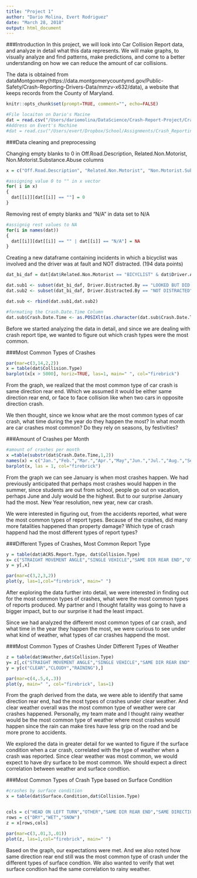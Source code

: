 ```yaml
---
title: "Project 1"
author: "Dario Molina, Evert Rodriguez"
date: "March 28, 2018"
output: html_document
---
```


###Introduction
In this project, we will look into Car Collision Report data, and analyze in detail what this data represents.  We will make graphs, to visually analyze and find patterns, make predictions, and come to a better understanding on how we can reduce the amount of car collisions.

The data is obtained from dataMontgomery(https://data.montgomerycountymd.gov/Public-Safety/Crash-Reporting-Drivers-Data/mmzv-x632/data), a website that keeps records from the County of Maryland.

```r
knitr::opts_chunk$set(prompt=TRUE, comment="", echo=FALSE)
```


```r
#File locaiton on Dario's Macine
dat = read.csv("/Users/dariomolina/DataScience/Crash-Report-Project/Crash_Reporting_-_Drivers_Data.csv",stringsAsFactors=FALSE)
#Address on Evert's Machine
#dat = read.csv("/Users/evert/Dropbox/School/Assignments/Crash_Reporting_-_Drivers_Data.csv",stringsAsFactors=FALSE)

```

###Data cleaning and preprocessing

Changing empty blanks to 0 in Off.Road.Description, Related.Non.Motorist, Non.Motorist.Substance.Abuse columns
```r
x = c("Off.Road.Description", "Related.Non.Motorist", "Non.Motorist.Substance.Abuse")

#assigning value 0 to "" in x vector
for( i in x)
{
  dat[[i]][dat[[i]] == ""] = 0
}

```

Removing rest of empty blanks and "N/A" in data set to N/A
```r
#assignig rest values to NA
for(i in names(dat))
{
  dat[[i]][dat[[i]] == "" | dat[[i]] == "N/A"] = NA
}

```

Creating a new dataframe containing incidents in which a bicyclist was involved and the driver was at fault and NOT distracted. (194 data points)

```r
dat_bi_daf = dat[dat$Related.Non.Motorist == "BICYCLIST" & dat$Driver.At.Fault == "Yes",]

dat.sub1 <- subset(dat_bi_daf, Driver.Distracted.By == "LOOKED BUT DID NOT SEE")
dat.sub2 <- subset(dat_bi_daf, Driver.Distracted.By == "NOT DISTRACTED")

dat.sub <- rbind(dat.sub1,dat.sub2)

#formating the Crash.Date.Time Column
dat.sub$Crash.Date.Time <- as.POSIXlt(as.character(dat.sub$Crash.Date.Time), format = "%m/%d/%Y %I:%M:%S %p")

```


Before we started analyzing the data in detail, and since we are dealing with crash report tipe, we wanted to figure out which crash types were the most common.

###Most Common Types of Crashes
```r
par(mar=c(3,14,2,2))
x = table(dat$Collision.Type)
barplot(x[x > 5000], horiz=TRUE, las=1, main=" ", col="firebrick")
```

From the graph, we realized that the most common type of car crash is same direction rear end.  Which we assumed it would be either same direction rear end, or face to face collision like when two cars in opposite direction crash.




We then thought, since we know what are the most common types of car crash, what time during the year do they happen the most? In what month are car crashes most common? Do they rely on seasons, by festivities?

###Amount of Crashes per Month
```r
#amount of crashes per month
x =table(substr(dat$Crash.Date.Time,1,2))
names(x) = c("Jan.","Feb.","Mar.","Apr.","May","Jun.","Jul.","Aug.","Sep.","Oct.","Nov.","Dec.")
barplot(x, las = 1, col="firebrick")
```

From the graph we can see January is when most crashes happen. We had previously anticipated that perhaps most crashes would happen in the summer, since students are out from school, people go out on vacation, perhaps June and July would be the highest. But to our surprise January had the most.  New Year resolution, new year, new car crash.


We were interested in figuring out, from the accidents reported, what were the most common types of report types.  Because of the crashes, did many more fatalities happened than property damage? Which type of crash happend had the most different types of report types?

###Different Types of Crashes, Most Common Report Type
```r
 
y = table(dat$ACRS.Report.Type, dat$Collision.Type)
x= c("STRAIGHT MOVEMENT ANGLE","SINGLE VEHICLE","SAME DIR REAR END","OTHER","HEAD ON LEFT TURN")
y = y[,x]

par(mar=c(3,2,3,2))
plot(y, las=1,col="firebrick", main=" ")
```

After exploring the data further into detail, we were interested in finding out for the most common types of crashes, what were the most common types of reports produced. My partner and I thought fatality was going to have a bigger impact, but to our surprise it had the least impact.


Since we had analyzed the different most common types of car crash, and what time in the year they happen the most, we were curious to see under what kind of weather, what types of car crashes happend the most.


###Most Common Types of Crashes Under Different Types of Weather
```r
z = table(dat$Weather,dat$Collision.Type)
y= z[,c("STRAIGHT MOVEMENT ANGLE","SINGLE VEHICLE","SAME DIR REAR END","SAME DIRECTION RIGHT TURN","SAME DIRECTION LEFT TURN","HEAD ON LEFT TURN","OTHER")]
y = y[c("CLEAR","CLOUDY","RAINING"),]

par(mar=c(4,.5,4,.3))
plot(y, main=" ", col="firebrick", las=1)
```

From the graph derived from the data, we were able to identify that same direction rear end, had the most types of crashes under clear weather.  And clear weather overall was the most common type of weather were car crashes happened.  Personally, my team mate and I thought rainy weather would be the most common type of weather where most crashes would happen since the rain can make tires have less grip on the road and be more prone to accidents.

We explored the data in greater detail for we wanted to figure if the surface condition when a car crash, correlated with the type of weather when a crash was reported.  Since clear weather was most common, we would expect to have dry surface to be most common.  We should expect a direct correlation between weather and surface condtion.

###Most Common Types of Crash Type based on Surface Condition
```r
#crashes by surface condition
x = table(dat$Surface.Condition,dat$Collision.Type)


cols = c("HEAD ON LEFT TURN","OTHER","SAME DIR REAR END","SAME DIRECTION SIDESWIPE","SINGLE VEHICLE","STRAIGHT MOVEMENT ANGLE")
rows = c("DRY","WET","SNOW")
z = x[rows,cols]

par(mar=c(3,.01,3,.01))
plot(z, las=1,col="firebrick", main=" ")
```

Based on the graph, our expectations were met.  And we also noted how same direction rear end still was the most common type of crash under the different types of surface condtion. We also wanted to verify that wet surface condtion had the same correlation to rainy weather.
 
